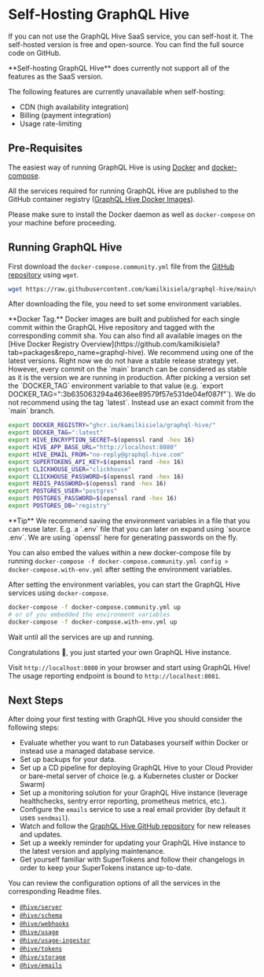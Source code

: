 
# Self-Hosting GraphQL Hive

If you can not use the GraphQL Hive SaaS service, you can self-host it.
The self-hosted version is free and open-source.
You can find the full source code on GitHub.

<Callout>
  **Self-hosting GraphQL Hive** does currently not support all of the features as the SaaS version.

The following features are currently unavailable when self-hosting:

- CDN (high availability integration)
- Billing (payment integration)
- Usage rate-limiting

</Callout>

## Pre-Requisites

The easiest way of running GraphQL Hive is using [Docker](https://www.docker.com/) and [docker-compose](https://docs.docker.com/compose/).

All the services required for running GraphQL Hive are published to the GitHub container registry ([GraphQL Hive Docker Images](https://github.com/kamilkisiela?tab=packages&repo_name=graphql-hive)).

Please make sure to install the Docker daemon as well as `docker-compose` on your machine before proceeding.

## Running GraphQL Hive

First download the `docker-compose.community.yml` file from the [GitHub repository](https://github.com/kamilkisiela/graphql-hive/blob/main/docker-compose.community.yml) using `wget`.

```bash
wget https://raw.githubusercontent.com/kamilkisiela/graphql-hive/main/docker-compose.community.yml
```

After downloading the file, you need to set some environment variables.

<Callout>
  **Docker Tag.** Docker images are built and published for each single commit within the GraphQL Hive repository and
  tagged with the corresponding commit sha. You can also find all available images on the [Hive Docker Registry
  Overview](https://github.com/kamilkisiela?tab=packages&repo_name=graphql-hive). We recommend using one of the latest
  versions. Right now we do not have a stable release strategy yet. However, every commit on the `main` branch can be
  considered as stable as it is the version we are running in production. After picking a version set the `DOCKER_TAG`
  environment variable to that value (e.g. `export DOCKER_TAG=":3b635063294a4636ee89579f57e531de04ef087f"`). We do not
  recommend using the tag `latest`. Instead use an exact commit from the `main` branch.
</Callout>

```bash
export DOCKER_REGISTRY="ghcr.io/kamilkisiela/graphql-hive/"
export DOCKER_TAG=":latest"
export HIVE_ENCRYPTION_SECRET=$(openssl rand -hex 16)
export HIVE_APP_BASE_URL="http://localhost:8080"
export HIVE_EMAIL_FROM="no-reply@graphql-hive.com"
export SUPERTOKENS_API_KEY=$(openssl rand -hex 16)
export CLICKHOUSE_USER="clickhouse"
export CLICKHOUSE_PASSWORD=$(openssl rand -hex 16)
export REDIS_PASSWORD=$(openssl rand -hex 16)
export POSTGRES_USER="postgres"
export POSTGRES_PASSWORD=$(openssl rand -hex 16)
export POSTGRES_DB="registry"
```

<Callout emoji="✅">
  **Tip** We recommend saving the environment variables in a file that you can reuse later. E.g. a `.env` file that you
  can later on expand using `source .env`. We are using `openssl` here for generating passwords on the fly.

You can also embed the values within a new docker-compose file by running `docker-compose -f docker-compose.community.yml config > docker-compose.with-env.yml` after setting the environment variables.

</Callout>

After setting the environment variables, you can start the GraphQL Hive services using `docker-compose`.

```bash
docker-compose -f docker-compose.community.yml up
# or of you embedded the environment variables
docker-compose -f docker-compose.with-env.yml up
```

Wait until all the services are up and running.

Congratulations 🥳, you just started your own GraphQL Hive instance.

Visit `http://localhost:8080` in your browser and start using GraphQL Hive!
The usage reporting endpoint is bound to `http://localhost:8081`.

## Next Steps

After doing your first testing with GraphQL Hive you should consider the following steps:

- Evaluate whether you want to run Databases yourself within Docker or instead use a managed database service.
- Set up backups for your data.
- Set up a CD pipeline for deploying GraphQL Hive to your Cloud Provider or bare-metal server of choice (e.g. a Kubernetes cluster or Docker Swarm)
- Set up a monitoring solution for your GraphQL Hive instance (leverage healthchecks, sentry error reporting, prometheus metrics, etc.).
- Configure the `emails` service to use a real email provider (by default it uses `sendmail`).
- Watch and follow the [GraphQL Hive GitHub repository](https://github.com/kamilkisiela/graphql-hive) for new releases and updates.
- Set up a weekly reminder for updating your GraphQL Hive instance to the latest version and applying maintenance.
- Get yourself familiar with SuperTokens and follow their changelogs in order to keep your SuperTokens instance up-to-date.

You can review the configuration options of all the services in the corresponding Readme files.

- [`@hive/server`](https://github.com/kamilkisiela/graphql-hive/tree/main/packages/services/server/README.md)
- [`@hive/schema`](https://github.com/kamilkisiela/graphql-hive/tree/main/packages/services/schema/README.md)
- [`@hive/webhooks`](https://github.com/kamilkisiela/graphql-hive/tree/main/packages/services/webhooks/README.md)
- [`@hive/usage`](https://github.com/kamilkisiela/graphql-hive/tree/main/packages/services/usage/README.md)
- [`@hive/usage-ingestor`](https://github.com/kamilkisiela/graphql-hive/tree/main/packages/services/usage-ingestor/README.md)
- [`@hive/tokens`](https://github.com/kamilkisiela/graphql-hive/tree/main/packages/services/tokens/README.md)
- [`@hive/storage`](https://github.com/kamilkisiela/graphql-hive/tree/main/packages/services/storage/README.md)
- [`@hive/emails`](https://github.com/kamilkisiela/graphql-hive/tree/main/packages/services/emails/README.md)
